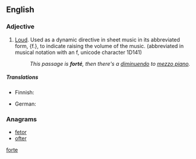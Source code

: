{{rfv}}
{{also|forte}}
==English==

===Adjective===
{{en-adj|fortissimo|sup=fortississimo}}

# {{label|en|music}} [[loud|Loud]]. Used as a dynamic directive in sheet music in its abbreviated form, {f.}, to indicate raising the volume of the music. (abbreviated in musical notation with an f, unicode character 1D141)
#: ''This passage is '''forté''', then there's a [[diminuendo]] to [[mezzo piano]].''

=====Translations=====
{{trans-top|music: loud}}
* Finnish: {{t+|fi|forte}}
{{trans-mid}}
* German: {{t+|de|forte}}
{{trans-bottom}}

===Anagrams===
* [[fetor#English|fetor]]
* [[ofter#English|ofter]]

[[Category:English terms spelled with É|forte]]